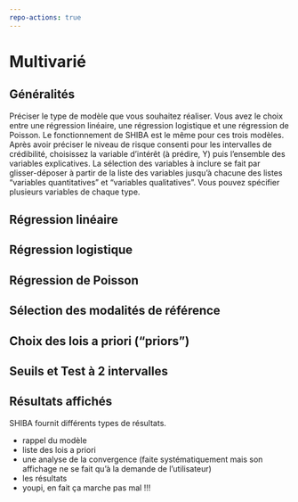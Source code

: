 ```yaml
---
repo-actions: true
---
```



# Multivarié

## Généralités
Préciser le type de modèle que vous souhaitez réaliser. Vous avez le choix entre une régression linéaire, une régression logistique et une régression de Poisson. Le fonctionnement de SHIBA est le même pour ces trois modèles. 
Après avoir préciser le niveau de risque consenti pour les intervalles de crédibilité, choisissez la variable d'intérêt (à prédire, Y) puis l'ensemble des variables explicatives. La sélection des variables à inclure se fait par glisser-déposer à partir de la liste des variables jusqu'à chacune des listes "variables quantitatives" et "variables qualitatives". Vous pouvez spécifier plusieurs variables de chaque type. 

## Régression linéaire

## Régression logistique

## Régression de Poisson

## Sélection des modalités de référence

## Choix des lois a priori ("priors")

## Seuils et Test à 2 intervalles


## Résultats affichés
SHIBA fournit différents types de résultats.

- rappel du modèle
- liste des lois a priori
- une analyse de la convergence (faite systématiquement mais son affichage ne se fait qu'à la demande de l'utilisateur)
- les résultats 
- youpi, en fait ça marche pas mal !!!


